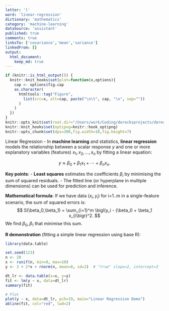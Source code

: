 ```yaml
---
letter: 'l'
word: 'linear-regression'
dictionary: 'mathematics'
category: 'machine-learning'
dataSource: 'assistant'
published: true
comments: true
linksTo: ['covariance','mean','variance']
linkedFrom: []
output:
  html_document:
    keep_md: true
---
```


```r
if (knitr::is_html_output()) {
  knitr::knit_hooks$set(plot=function(x,options){
    cap <- options$fig.cap
    as.character(
      htmltools::tag("Figure",
        list(src=x, alt=cap, paste("\n\t", cap, "\n", sep=""))
      )
    )
  })
}
knitr::opts_knit$set(root.dir="/Users/work/Coding/derecksprojects/derecksnotes.com-playground/derecksnotes.com/client/src/app/dictionaries/mathematics/definitions")
knitr::knit_hooks$set(optipng=knitr::hook_optipng)
knitr::opts_chunk$set(dpi=300,fig.width=10,fig.height=7)
```

<a id="linear-regression">Linear Regression</a> - In **machine learning** and statistics, **linear regression** models the relationship between a scalar response $y$ and one or more explanatory variables (features) $x_1, x_2, \dots, x_n$ by fitting a linear equation:

$$
y \approx \beta_0 + \beta_1 x_1 + \cdots + \beta_n x_n.
$$

**Key points**:
- **Least squares** estimates the coefficients $\beta_i$ by minimising the sum of squared residuals.
- The fitted line (or hyperplane in multiple dimensions) can be used for prediction and inference.

**Mathematical formula**:
If we have data $(x_i, y_i)$ for i=1..m in a single-feature scenario, the sum of squared errors is:
$$
S(\beta_0,\beta_1) = \sum_{i=1}^m \bigl(y_i - (\beta_0 + \beta_1 x_i)\bigr)^2.
$$
We find $\beta_0, \beta_1$ that minimise this sum.

**R demonstration** (fitting a simple linear regression using base R):

```r
library(data.table)

set.seed(123)
n <- 20
x <- runif(n, min=0, max=10)
y <- 3 + 2*x + rnorm(n, mean=0, sd=2)  # "true" slope=2, intercept=3

dt_lr <- data.table(x=x, y=y)
fit <- lm(y ~ x, data=dt_lr)
summary(fit)

# Plot
plot(y ~ x, data=dt_lr, pch=19, main="Linear Regression Demo")
abline(fit, col="red", lwd=2)
```
